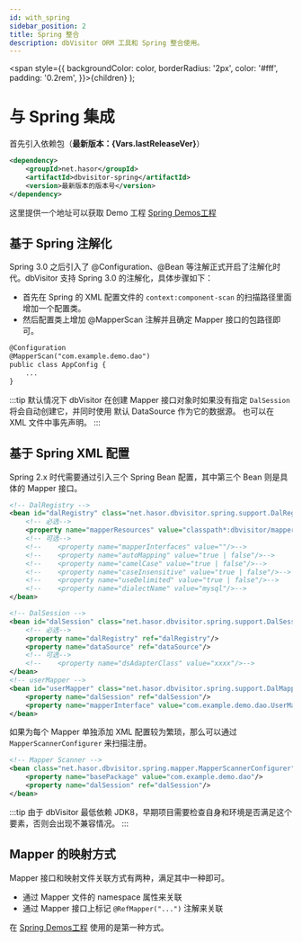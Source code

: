```yaml
---
id: with_spring
sidebar_position: 2
title: Spring 整合
description: dbVisitor ORM 工具和 Spring 整合使用。
---
```


  <span style={{ backgroundColor: color, borderRadius: '2px', color: '#fff', padding: '0.2rem', }}>{children}</span>
);

# 与 Spring 集成

首先引入依赖包（**最新版本：<Highlight color="rgb(227 17 108)">{Vars.lastReleaseVer}</Highlight>**）

```xml
<dependency>
    <groupId>net.hasor</groupId>
    <artifactId>dbvisitor-spring</artifactId>
    <version>最新版本的版本号</version>
</dependency>
```

这里提供一个地址可以获取 Demo 工程 [Spring Demos工程](https://gitee.com/zycgit/dbvisitor/tree/main/dbvisitor-example/spring-annotation/)

## 基于 Spring 注解化

Spring 3.0 之后引入了 @Configuration、@Bean 等注解正式开启了注解化时代。dbVisitor 支持 Spring 3.0 的注解化，具体步骤如下：

- 首先在 Spring 的 XML 配置文件的 `context:component-scan` 的扫描路径里面增加一个配置类。
- 然后配置类上增加 @MapperScan 注解并且确定 Mapper 接口的包路径即可。

```xml
@Configuration
@MapperScan("com.example.demo.dao")
public class AppConfig {
    ...
}
```

:::tip
默认情况下 dbVisitor 在创建 Mapper 接口对象时如果没有指定 `DalSession` 将会自动创建它，并同时使用 默认 DataSource 作为它的数据源。
也可以在 XML 文件中事先声明。
:::

## 基于 Spring XML 配置

Spring 2.x 时代需要通过引入三个 Spring Bean 配置，其中第三个 Bean 则是具体的 Mapper 接口。

```xml
<!-- DalRegistry -->
<bean id="dalRegistry" class="net.hasor.dbvisitor.spring.support.DalRegistryBean">
    <!-- 必选-->
    <property name="mapperResources" value="classpath*:dbvisitor/mapper/*Mapper.xml"/>
    <!-- 可选-->
    <!--    <property name="mapperInterfaces" value=""/>-->
    <!--    <property name="autoMapping" value="true | false"/>-->
    <!--    <property name="camelCase" value="true | false"/>-->
    <!--    <property name="caseInsensitive" value="true | false"/>-->
    <!--    <property name="useDelimited" value="true | false"/>-->
    <!--    <property name="dialectName" value="mysql"/>-->
</bean>

<!-- DalSession -->
<bean id="dalSession" class="net.hasor.dbvisitor.spring.support.DalSessionBean">
    <!-- 必选-->
    <property name="dalRegistry" ref="dalRegistry"/>
    <property name="dataSource" ref="dataSource"/>
    <!-- 可选-->
    <!--    <property name="dsAdapterClass" value="xxxx"/>-->
</bean>
<!-- userMapper -->
<bean id="userMapper" class="net.hasor.dbvisitor.spring.support.DalMapperBean">
    <property name="dalSession" ref="dalSession"/>
    <property name="mapperInterface" value="com.example.demo.dao.UserMapper"/>
</bean>
```

如果为每个 Mapper 单独添加 XML 配置较为繁琐，那么可以通过 `MapperScannerConfigurer` 来扫描注册。

```xml
<!-- Mapper Scanner -->
<bean class="net.hasor.dbvisitor.spring.mapper.MapperScannerConfigurer">
    <property name="basePackage" value="com.example.demo.dao"/>
    <property name="dalSession" ref="dalSession"/>
</bean>
```

:::tip
由于 dbVisitor 最低依赖 JDK8，早期项目需要检查自身和环境是否满足这个要素，否则会出现不兼容情况。
:::

## Mapper 的映射方式

Mapper 接口和映射文件关联方式有两种，满足其中一种即可。

- 通过 Mapper 文件的 namespace 属性来关联
- 通过 Mapper 接口上标记 `@RefMapper("...")` 注解来关联

在 [Spring Demos工程](https://gitee.com/zycgit/dbvisitor/tree/main/dbvisitor-example/spring/) 使用的是第一种方式。
